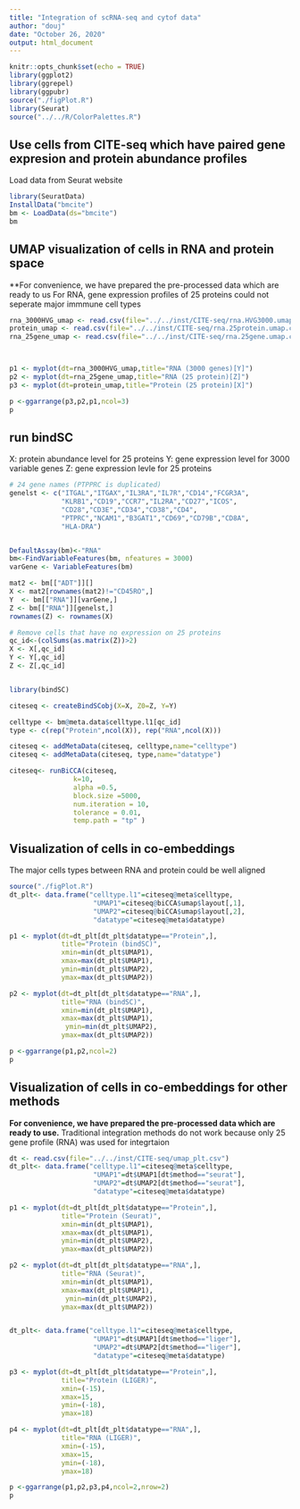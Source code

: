 ```yaml
---
title: "Integration of scRNA-seq and cytof data"
author: "douj"
date: "October 26, 2020"
output: html_document
---
```


```r
knitr::opts_chunk$set(echo = TRUE)
library(ggplot2)
library(ggrepel)
library(ggpubr)
source("./figPlot.R")
library(Seurat)
source("../../R/ColorPalettes.R")
```

## Use cells from CITE-seq which have paired gene expresion and protein abundance profiles
Load data from Seurat website 

```r
library(SeuratData)
InstallData("bmcite")
bm <- LoadData(ds="bmcite")
bm

```

## UMAP visualization of cells in RNA and protein space 

**For convenience, we have prepared the pre-processed data which are ready to us
For RNA, gene expression profiles of 25 proteins could not seperate major immmune cell types 

```r
rna_3000HVG_umap <- read.csv(file="../../inst/CITE-seq/rna.HVG3000.umap.csv")
protein_umap <- read.csv(file="../../inst/CITE-seq/rna.25protein.umap.csv")
rna_25gene_umap <- read.csv(file="../../inst/CITE-seq/rna.25gene.umap.csv")



p1 <- myplot(dt=rna_3000HVG_umap,title="RNA (3000 genes)[Y]")
p2 <- myplot(dt=rna_25gene_umap,title="RNA (25 protein)[Z]")
p3 <- myplot(dt=protein_umap,title="Protein (25 protein)[X]")

p <-ggarrange(p3,p2,p1,ncol=3)
p
```

## run bindSC
X: protein abundance level for 25 proteins 
Y: gene expression level for 3000 variable genes
Z: gene expression levle for 25 proteins



```r
# 24 gene names (PTPPRC is duplicated)
genelst <- c("ITGAL","ITGAX","IL3RA","IL7R","CD14","FCGR3A",
             "KLRB1","CD19","CCR7","IL2RA","CD27","ICOS",
             "CD28","CD3E","CD34","CD38","CD4",
             "PTPRC","NCAM1","B3GAT1","CD69","CD79B","CD8A",
             "HLA-DRA")


DefaultAssay(bm)<-"RNA"
bm<-FindVariableFeatures(bm, nfeatures = 3000)
varGene <- VariableFeatures(bm)

mat2 <- bm[["ADT"]][]
X <- mat2[rownames(mat2)!="CD45RO",]
Y  <- bm[["RNA"]][varGene,]
Z <- bm[["RNA"]][genelst,]
rownames(Z) <- rownames(X)

# Remove cells that have no expression on 25 proteins
qc_id<-(colSums(as.matrix(Z))>2)
X <- X[,qc_id]
Y <- Y[,qc_id]
Z <- Z[,qc_id]


library(bindSC)

citeseq <- createBindSCobj(X=X, Z0=Z, Y=Y)

celltype <- bm@meta.data$celltype.l1[qc_id]
type <- c(rep("Protein",ncol(X)), rep("RNA",ncol(X)))

citeseq <- addMetaData(citeseq, celltype,name="celltype")
citeseq <- addMetaData(citeseq, type,name="datatype")

citeseq<- runBiCCA(citeseq,
                k=10, 
                alpha =0.5, 
                block.size =5000, 
                num.iteration = 10, 
                tolerance = 0.01, 
                temp.path = "tp" )

```


## Visualization of cells in co-embeddings
The major cells types between RNA and protein could be well aligned

```r
source("./figPlot.R")
dt_plt<- data.frame("celltype.l1"=citeseq@meta$celltype,
                     "UMAP1"=citeseq@biCCA$umap$layout[,1],
                     "UMAP2"=citeseq@biCCA$umap$layout[,2],
                     "datatype"=citeseq@meta$datatype)

p1 <- myplot(dt=dt_plt[dt_plt$datatype=="Protein",],
             title="Protein (bindSC)", 
             xmin=min(dt_plt$UMAP1),
             xmax=max(dt_plt$UMAP1),
             ymin=min(dt_plt$UMAP2),
             ymax=max(dt_plt$UMAP2))

p2 <- myplot(dt=dt_plt[dt_plt$datatype=="RNA",],
             title="RNA (bindSC)", 
             xmin=min(dt_plt$UMAP1),
             xmax=max(dt_plt$UMAP1),
              ymin=min(dt_plt$UMAP2),
             ymax=max(dt_plt$UMAP2))

p <-ggarrange(p1,p2,ncol=2)
p

```


## Visualization of cells in co-embeddings for other methods

**For convenience, we have prepared the pre-processed data which are ready to use.** 
Traditional integration methods do not work because only 25 gene profile (RNA) was used for integrtaion 


```r
dt <- read.csv(file="../../inst/CITE-seq/umap_plt.csv")
dt_plt<- data.frame("celltype.l1"=citeseq@meta$celltype,
                     "UMAP1"=dt$UMAP1[dt$method=="seurat"],
                     "UMAP2"=dt$UMAP2[dt$method=="seurat"],
                     "datatype"=citeseq@meta$datatype)

p1 <- myplot(dt=dt_plt[dt_plt$datatype=="Protein",],
             title="Protein (Seurat)", 
             xmin=min(dt_plt$UMAP1),
             xmax=max(dt_plt$UMAP1),
             ymin=min(dt_plt$UMAP2),
             ymax=max(dt_plt$UMAP2))

p2 <- myplot(dt=dt_plt[dt_plt$datatype=="RNA",],
             title="RNA (Seurat)", 
             xmin=min(dt_plt$UMAP1),
             xmax=max(dt_plt$UMAP1),
              ymin=min(dt_plt$UMAP2),
             ymax=max(dt_plt$UMAP2))


dt_plt<- data.frame("celltype.l1"=citeseq@meta$celltype,
                     "UMAP1"=dt$UMAP1[dt$method=="liger"],
                     "UMAP2"=dt$UMAP2[dt$method=="liger"],
                     "datatype"=citeseq@meta$datatype)

p3 <- myplot(dt=dt_plt[dt_plt$datatype=="Protein",],
             title="Protein (LIGER)", 
             xmin=(-15),
             xmax=15,
             ymin=(-18),
             ymax=18)

p4 <- myplot(dt=dt_plt[dt_plt$datatype=="RNA",],
             title="RNA (LIGER)", 
             xmin=(-15),
             xmax=15,
             ymin=(-18),
             ymax=18)

p <-ggarrange(p1,p2,p3,p4,ncol=2,nrow=2)
p

```

